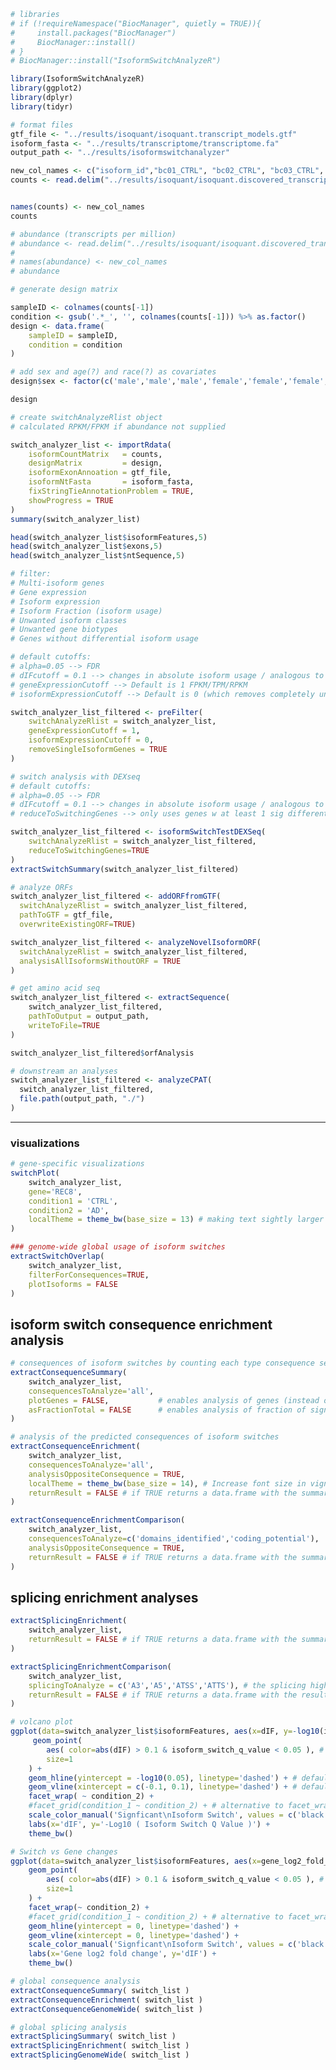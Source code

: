 ```r
# libraries
# if (!requireNamespace("BiocManager", quietly = TRUE)){
#     install.packages("BiocManager")
#     BiocManager::install()
# }
# BiocManager::install("IsoformSwitchAnalyzeR")

library(IsoformSwitchAnalyzeR)
library(ggplot2)
library(dplyr)
library(tidyr)
```

```r
# format files
gtf_file <- "../results/isoquant/isoquant.transcript_models.gtf"
isoform_fasta <- "../results/transcriptome/transcriptome.fa"
output_path <- "../results/isoformswitchanalyzer"

new_col_names <- c("isoform_id","bc01_CTRL", "bc02_CTRL", "bc03_CTRL", "bc04_CTRL", "bc09_AD", "bc10_AD", "bc11_AD", "bc12_AD")
counts <- read.delim("../results/isoquant/isoquant.discovered_transcript_grouped_counts.tsv", sep = "\t")


names(counts) <- new_col_names
counts
```

```r
# abundance (transcripts per million)
# abundance <- read.delim("../results/isoquant/isoquant.discovered_transcript_grouped_tpm.tsv", sep = "\t")
# 
# names(abundance) <- new_col_names
# abundance
```

```r
# generate design matrix

sampleID <- colnames(counts[-1])
condition <- gsub('.*_', '', colnames(counts[-1])) %>% as.factor()
design <- data.frame(
    sampleID = sampleID,
    condition = condition
)

# add sex and age(?) and race(?) as covariates
design$sex <- factor(c('male','male','male','female','female','female','male','female'))

design
```

```r
# create switchAnalyzeRlist object
# calculated RPKM/FPKM if abundance not supplied

switch_analyzer_list <- importRdata(
    isoformCountMatrix   = counts,
    designMatrix         = design,
    isoformExonAnnoation = gtf_file,
    isoformNtFasta       = isoform_fasta,
    fixStringTieAnnotationProblem = TRUE,
    showProgress = TRUE
)
summary(switch_analyzer_list)
```

```r
head(switch_analyzer_list$isoformFeatures,5)
head(switch_analyzer_list$exons,5)
head(switch_analyzer_list$ntSequence,5)
```

```r
# filter:
# Multi-isoform genes
# Gene expression
# Isoform expression
# Isoform Fraction (isoform usage)
# Unwanted isoform classes
# Unwanted gene biotypes
# Genes without differential isoform usage

# default cutoffs:
# alpha=0.05 --> FDR
# dIFcutoff = 0.1 --> changes in absolute isoform usage / analogous to log2FC cut-off
# geneExpressionCutoff --> Default is 1 FPKM/TPM/RPKM
# isoformExpressionCutoff --> Default is 0 (which removes completely unused isoforms); also in RPKM/FPKM

switch_analyzer_list_filtered <- preFilter(
    switchAnalyzeRlist = switch_analyzer_list,
    geneExpressionCutoff = 1,
    isoformExpressionCutoff = 0,
    removeSingleIsoformGenes = TRUE
)
```

```r
# switch analysis with DEXseq
# default cutoffs:
# alpha=0.05 --> FDR
# dIFcutoff = 0.1 --> changes in absolute isoform usage / analogous to log2FC cut-off
# reduceToSwitchingGenes --> only uses genes w at least 1 sig differentially used isoform

switch_analyzer_list_filtered <- isoformSwitchTestDEXSeq(
    switchAnalyzeRlist = switch_analyzer_list_filtered,
    reduceToSwitchingGenes=TRUE
)
extractSwitchSummary(switch_analyzer_list_filtered)
```

```r
# analyze ORFs
switch_analyzer_list_filtered <- addORFfromGTF(
  switchAnalyzeRlist = switch_analyzer_list_filtered,
  pathToGTF = gtf_file,
  overwriteExistingORF=TRUE)

switch_analyzer_list_filtered <- analyzeNovelIsoformORF(
  switchAnalyzeRlist = switch_analyzer_list_filtered,
  analysisAllIsoformsWithoutORF = TRUE
) 
```

```r
# get amino acid seq
switch_analyzer_list_filtered <- extractSequence(
    switch_analyzer_list_filtered, 
    pathToOutput = output_path,
    writeToFile=TRUE
)
```
```r
switch_analyzer_list_filtered$orfAnalysis
```

```r
# downstream an analyses
switch_analyzer_list_filtered <- analyzeCPAT(
  switch_analyzer_list_filtered,
  file.path(output_path, "./")
)
```

----------------

### visualizations
```r
# gene-specific visualizations
switchPlot(
    switch_analyzer_list,
    gene='REC8',
    condition1 = 'CTRL',
    condition2 = 'AD',
    localTheme = theme_bw(base_size = 13) # making text sightly larger for vignette
)
```

```r
### genome-wide global usage of isoform switches
extractSwitchOverlap(
    switch_analyzer_list,
    filterForConsequences=TRUE,
    plotIsoforms = FALSE
)
```

## isoform switch consequence enrichment analysis
```r
# consequences of isoform switches by counting each type consequence separately
extractConsequenceSummary(
    switch_analyzer_list,
    consequencesToAnalyze='all',
    plotGenes = FALSE,           # enables analysis of genes (instead of isoforms)
    asFractionTotal = FALSE      # enables analysis of fraction of significant features
)
```

```r
# analysis of the predicted consequences of isoform switches
extractConsequenceEnrichment(
    switch_analyzer_list,
    consequencesToAnalyze='all',
    analysisOppositeConsequence = TRUE,
    localTheme = theme_bw(base_size = 14), # Increase font size in vignette
    returnResult = FALSE # if TRUE returns a data.frame with the summary statistics
)
```

```r
extractConsequenceEnrichmentComparison(
    switch_analyzer_list,
    consequencesToAnalyze=c('domains_identified','coding_potential'),
    analysisOppositeConsequence = TRUE,
    returnResult = FALSE # if TRUE returns a data.frame with the summary statistics
)
```

## splicing enrichment analyses
```r
extractSplicingEnrichment(
    switch_analyzer_list,
    returnResult = FALSE # if TRUE returns a data.frame with the summary statistics
)
```

```r
extractSplicingEnrichmentComparison(
    switch_analyzer_list,
    splicingToAnalyze = c('A3','A5','ATSS','ATTS'), # the splicing highlighted above
    returnResult = FALSE # if TRUE returns a data.frame with the results
)
```

```r
# volcano plot
ggplot(data=switch_analyzer_list$isoformFeatures, aes(x=dIF, y=-log10(isoform_switch_q_value))) +
     geom_point(
        aes( color=abs(dIF) > 0.1 & isoform_switch_q_value < 0.05 ), # default cutoff
        size=1
    ) +
    geom_hline(yintercept = -log10(0.05), linetype='dashed') + # default cutoff
    geom_vline(xintercept = c(-0.1, 0.1), linetype='dashed') + # default cutoff
    facet_wrap( ~ condition_2) +
    #facet_grid(condition_1 ~ condition_2) + # alternative to facet_wrap if you have overlapping conditions
    scale_color_manual('Signficant\nIsoform Switch', values = c('black','red')) +
    labs(x='dIF', y='-Log10 ( Isoform Switch Q Value )') +
    theme_bw()
```

```r
# Switch vs Gene changes
ggplot(data=switch_analyzer_list$isoformFeatures, aes(x=gene_log2_fold_change, y=dIF)) +
    geom_point(
        aes( color=abs(dIF) > 0.1 & isoform_switch_q_value < 0.05 ), # default cutoff
        size=1
    ) + 
    facet_wrap(~ condition_2) +
    #facet_grid(condition_1 ~ condition_2) + # alternative to facet_wrap if you have overlapping conditions
    geom_hline(yintercept = 0, linetype='dashed') +
    geom_vline(xintercept = 0, linetype='dashed') +
    scale_color_manual('Signficant\nIsoform Switch', values = c('black','red')) +
    labs(x='Gene log2 fold change', y='dIF') +
    theme_bw()
```

```r
# global consequence analysis
extractConsequenceSummary( switch_list )
extractConsequenceEnrichment( switch_list )
extractConsequenceGenomeWide( switch_list )

# global splicing analysis
extractSplicingSummary( switch_list )
extractSplicingEnrichment( switch_list )
extractSplicingGenomeWide( switch_list )
```

